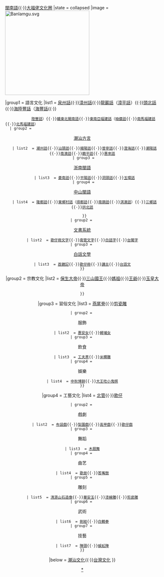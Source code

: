 {{Navbox
|name  = 閩南文化
|title = [[閩南文化]]
|above = [[閩南人]]{{·}}[[閩南語]]{{·}}[[大福佬文化圈]]
|state = collapsed
|image = [[File:Banlamgu.svg|275px|link=閩南人]]

|group1 = 語言文化
|list1  = {{Navbox subgroup
 | style  = 
 | groupstyle = 
 | evenstyle  = 

 | group1 = <center>方言分支
 | list1  = {{Navbox subgroup
   | style  = 
   | groupstyle = 
   | evenstyle  = 

   | group1 = <center>[[泉漳方言]]
   | list1  = [[廈門話]]{{·}}[[臺灣話]]{{·}}[[泉州話]]{{·}}[[漳州話]]{{·}}[[龍巖話]]（[[漳平話]]）{{·}}[[頭北話]]{{·}}[[海陸豐話]]（[[海豐話]]{{·}}
             [[陸豐話]]）{{·}}[[贛東北閩南語]]{{·}}[[東南亞福建話]]（[[咱人話|咱儂話]]{{·}}[[南馬福建話]]{{·}}[[北馬福建話]]）
   | group2 = <center>[[潮汕話|潮汕方言]]
   | list2  = [[潮州話]]{{·}}[[汕頭話]]{{·}}[[揭陽話]]{{·}}[[普寧話]]{{·}}[[澄海話]]{{·}}[[潮陽話]]{{·}}[[南澳話]]{{·}}[[饒平話]]{{·}}[[惠來話]]
   | group3 = <center>[[浙南閩語]]
   | list3  = [[蒼南話]]{{·}}[[平陽話]]{{·}}[[洞頭話]]{{·}}[[玉環話]]
   | group4 = <center>[[中山閩語]]
   | list4  = [[隆都話]]{{·}}[[東鄉村話]]（[[得都話]]{{·}}[[南蓢話]]{{·}}[[淇澳話]]）{{·}}[[三鄉話]]{{·}}[[拱北話]]

   }}
 | group2 = <center>[[文字|文書系統]]
 | list2  = [[歌仔冊文字]]{{·}}[[南管文字]]{{·}}[[白話字]]{{·}}[[台閩字]]
 | group3 = <center>[[白話文學]]
 | list3  = [[荔鏡記]]{{·}}[[歌仔冊]]{{·}}[[講古 (閩南)|講古]]{{·}}[[台語文]]
 }}

|group2 = 宗教文化
|list2  = {{Navbox subgroup
 | style  = 
 | groupstyle = 
 | evenstyle  = 

 | group1 = <center>[[漢傳佛教]]
 | list1  = [[觀世音菩薩]]、[[西方三聖]]
 | group2 = <center>[[中國民間信仰|民間信仰]]/[[道教]]
 | list2  = [[開漳聖王]]{{·}}[[保生大帝]]{{·}}[[三山國王]]{{·}}[[媽祖]]{{·}}[[王爺千歲信仰|王爺]]{{·}}[[玉皇大帝]]
 }}

|group3 = 習俗文化
|list3  = {{Navbox subgroup
 | style  = 
 | groupstyle = 
 | evenstyle  = 

 | group1 = <center>建築
 | list1  = [[福建土樓]]{{·}}[[燕尾脊]]{{·}}[[剪瓷雕]]
 | group2 = <center>服飾
 | list2  = [[惠安女]]{{·}}[[蟳埔女]]
 | group3 = <center>飲食
 | list3  = [[工夫茶]]{{·}}[[米粿雕]]
 | group4 = <center>娛樂
 | list4  = [[中秋博餅]]{{·}}[[大王吃小鬼棋]]
 }}

|group4 = 工藝文化
|list4  = {{Navbox subgroup
 | style  = 
 | groupstyle = 
 | evenstyle  = 

 | group1 = <center>音樂
 | list1  = [[南管]]{{·}}[[北管]]{{·}}[[歌仔]]
 | group2 = <center>戲劇
 | list2  = [[布袋戲]]{{·}}[[梨園戲]]{{·}}[[高甲戲]]{{·}}[[歌仔戲]]
 | group3 = <center>舞蹈
 | list3  = [[木屐舞]]
 | group4 = <center>曲艺
 | list4  = [[歌册]]{{·}}[[答嘴鼓]]
 | group5 = <center>雕刻
 | list5  = [[清源山石造像]]{{·}}[[華安玉]]{{·}}[[漆線雕]]{{·}}[[剪瓷雕]]
 | group6 = <center>武術
 | list6  = [[劍經]]{{·}}[[白鶴拳]]
 | group7 = <center>技藝
 | list7  = [[陣頭]]{{·}}[[蜈蚣陣]]
 }}

|below  = [[潮汕文化]]{{·}}[[台灣文化]]
}}<noinclude>
[[Category:閩南文化|*]]
</noinclude>